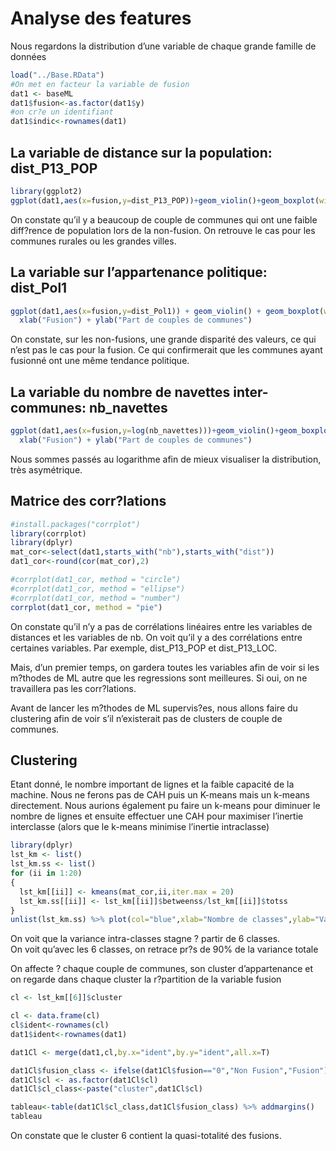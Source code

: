 
# Analyse des features

Nous regardons la distribution d'une variable de chaque grande famille de données

```r
load("../Base.RData")
#On met en facteur la variable de fusion
dat1 <- baseML
dat1$fusion<-as.factor(dat1$y)
#on cr?e un identifiant
dat1$indic<-rownames(dat1)
```


## La variable de distance sur la population: dist_P13_POP
```r
library(ggplot2)
ggplot(dat1,aes(x=fusion,y=dist_P13_POP))+geom_violin()+geom_boxplot(width=0.1)
```

On constate qu'il y a beaucoup de couple de communes qui ont une faible diff?rence de population lors de la non-fusion. On retrouve le cas pour les communes rurales ou les grandes villes.  

## La variable sur l'appartenance politique: dist_Pol1
```r
ggplot(dat1,aes(x=fusion,y=dist_Pol1)) + geom_violin() + geom_boxplot(width=0.1) +
  xlab("Fusion") + ylab("Part de couples de communes")
```

On constate, sur les non-fusions, une grande disparité des valeurs, ce qui n'est pas le cas pour la fusion. Ce qui confirmerait que les communes ayant fusionné ont une même tendance politique.  

## La variable du nombre de navettes inter-communes: nb_navettes  

```r
ggplot(dat1,aes(x=fusion,y=log(nb_navettes)))+geom_violin()+geom_boxplot(width=0.1)+
  xlab("Fusion") + ylab("Part de couples de communes")
```

Nous sommes passés au logarithme afin de mieux visualiser la distribution, très asymétrique.

## Matrice des corr?lations
```r
#install.packages("corrplot")
library(corrplot)
library(dplyr)
mat_cor<-select(dat1,starts_with("nb"),starts_with("dist"))
dat1_cor<-round(cor(mat_cor),2)

#corrplot(dat1_cor, method = "circle")
#corrplot(dat1_cor, method = "ellipse")
#corrplot(dat1_cor, method = "number")
corrplot(dat1_cor, method = "pie")
```

On constate qu'il n'y a pas de corrélations linéaires entre les variables de distances et les variables de nb.
On voit qu'il y a des corrélations entre certaines variables. Par exemple, dist_P13_POP et dist_P13_LOC.  

Mais, d'un premier temps, on gardera toutes les variables afin de voir si les m?thodes de ML autre que les regressions sont meilleures. Si oui, on ne travaillera pas les corr?lations.  

Avant de lancer les m?thodes de ML supervis?es, nous allons faire du clustering afin de voir s'il n'existerait pas de clusters de couple de communes.

## Clustering

Etant donné, le nombre important de lignes et la faible capacité de la machine. Nous ne ferons pas de CAH puis un K-means mais un k-means directement. Nous aurions également pu faire un k-means pour diminuer le nombre de lignes et ensuite effectuer une CAH pour maximiser l'inertie interclasse (alors que le k-means minimise l'inertie intraclasse)

```r
library(dplyr)
lst_km <- list()
lst_km.ss <- list()
for (ii in 1:20)
{
  lst_km[[ii]] <- kmeans(mat_cor,ii,iter.max = 20)
  lst_km.ss[[ii]] <- lst_km[[ii]]$betweenss/lst_km[[ii]]$totss
}
unlist(lst_km.ss) %>% plot(col="blue",xlab="Nombre de classes",ylab="Variance interclasse")
```

On voit que la variance intra-classes stagne ? partir de 6 classes.  
On voit qu'avec les 6 classes, on retrace pr?s de 90% de la variance totale

On affecte ? chaque couple de communes, son cluster d'appartenance et on regarde dans chaque cluster la r?partition de la variable fusion 

```r
cl <- lst_km[[6]]$cluster

cl <- data.frame(cl)
cl$ident<-rownames(cl)
dat1$ident<-rownames(dat1)

dat1Cl <- merge(dat1,cl,by.x="ident",by.y="ident",all.x=T)

dat1Cl$fusion_class <- ifelse(dat1Cl$fusion=="0","Non Fusion","Fusion")
dat1Cl$cl <- as.factor(dat1Cl$cl)
dat1Cl$cl_class<-paste("cluster",dat1Cl$cl)

tableau<-table(dat1Cl$cl_class,dat1Cl$fusion_class) %>% addmargins()
tableau
```

On constate que le cluster 6 contient la quasi-totalité des fusions.

